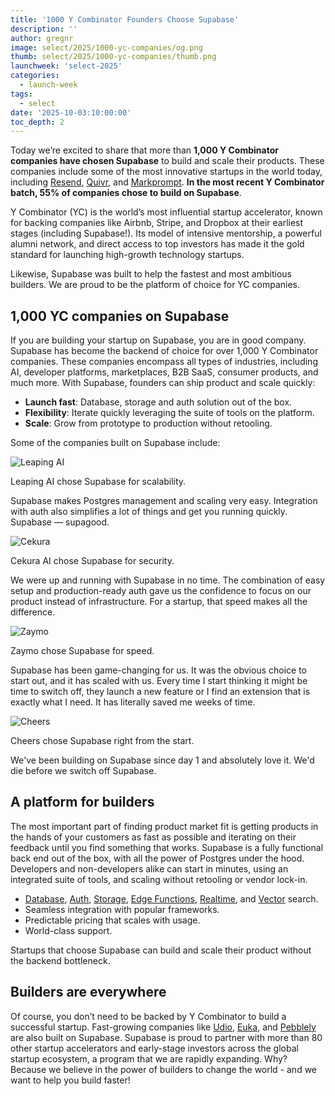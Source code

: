 ```yaml
---
title: '1000 Y Combinator Founders Choose Supabase'
description: ''
author: gregnr
image: select/2025/1000-yc-companies/og.png
thumb: select/2025/1000-yc-companies/thumb.png
launchweek: 'select-2025'
categories:
  - launch-week
tags:
  - select
date: '2025-10-03:10:00:00'
toc_depth: 2
---
```


Today we’re excited to share that more than **1,000 Y Combinator companies have chosen Supabase** to build and scale their products. These companies include some of the most innovative startups in the world today, including [Resend](https://supabase.com/customers/resend), [Quivr](https://supabase.com/customers/quivr), and [Markprompt](https://supabase.com/customers/markprompt). **In the most recent Y Combinator batch, 55% of companies chose to build on Supabase**.

Y Combinator (YC) is the world’s most influential startup accelerator, known for backing companies like Airbnb, Stripe, and Dropbox at their earliest stages (including Supabase!). Its model of intensive mentorship, a powerful alumni network, and direct access to top investors has made it the gold standard for launching high-growth technology startups.

Likewise, Supabase was built to help the fastest and most ambitious builders. We are proud to be the platform of choice for YC companies.

## 1,000 YC companies on Supabase

If you are building your startup on Supabase, you are in good company. Supabase has become the backend of choice for over 1,000 Y Combinator companies. These companies encompass all types of industries, including AI, developer platforms, marketplaces, B2B SaaS, consumer products, and much more. With Supabase, founders can ship product and scale quickly:

- **Launch fast**: Database, storage and auth solution out of the box.
- **Flexibility**: Iterate quickly leveraging the suite of tools on the platform.
- **Scale**: Grow from prototype to production without retooling.

Some of the companies built on Supabase include:

<Img
  alt="Leaping AI"
  src="/images/blog/select/2025/1000-yc-companies/leaping-ai.png"
  className="border-none"
  wide
/>

Leaping AI chose Supabase for scalability.

<Quote img="arkadiy-telegin.jpg" caption="Arkadiy Telegin, Co-Founder Leaping AI">
  Supabase makes Postgres management and scaling very easy. Integration with auth also simplifies a
  lot of things and get you running quickly. Supabase — supagood.
</Quote>

<Img
  alt="Cekura"
  src="/images/blog/select/2025/1000-yc-companies/cekura.png"
  className="border-none"
  wide
/>

Cekura AI chose Supabase for security.

<Quote img="sidhant-kabra.jpg" caption="Sidhant Kabra, Co-Founder Cekura AI">
  We were up and running with Supabase in no time. The combination of easy setup and
  production-ready auth gave us the confidence to focus on our product instead of infrastructure.
  For a startup, that speed makes all the difference.
</Quote>

<Img
  alt="Zaymo"
  src="/images/blog/select/2025/1000-yc-companies/zaymo.png"
  className="border-none"
  wide
/>

Zaymo chose Supabase for speed.

<Quote img="danny-jones.jpg" caption="Danny Jones, Co-Founder Zaymo">
  Supabase has been game-changing for us. It was the obvious choice to start out, and it has scaled
  with us. Every time I start thinking it might be time to switch off, they launch a new feature or
  I find an extension that is exactly what I need. It has literally saved me weeks of time.
</Quote>

<Img
  alt="Cheers"
  src="/images/blog/select/2025/1000-yc-companies/cheers.png"
  className="border-none"
  wide
/>

Cheers chose Supabase right from the start.

<Quote img="dylan-allen.jpg" caption="Dylan Allen, Co-Founder Cheers">
  We've been building on Supabase since day 1 and absolutely love it. We'd die before we switch off
  Supabase.
</Quote>

## A platform for builders

The most important part of finding product market fit is getting products in the hands of your customers as fast as possible and iterating on their feedback until you find something that works. Supabase is a fully functional back end out of the box, with all the power of Postgres under the hood. Developers and non-developers alike can start in minutes, using an integrated suite of tools, and scaling without retooling or vendor lock-in.

- [Database](https://supabase.com/database), [Auth](https://supabase.com/auth), [Storage](https://supabase.com/storage), [Edge Functions](https://supabase.com/edge-functions), [Realtime](https://supabase.com/realtime), and [Vector](https://supabase.com/modules/vector) search.
- Seamless integration with popular frameworks.
- Predictable pricing that scales with usage.
- World-class support.

Startups that choose Supabase can build and scale their product without the backend bottleneck.

## Builders are everywhere

Of course, you don’t need to be backed by Y Combinator to build a successful startup. Fast-growing companies like [Udio](https://supabase.com/customers/udio), [Euka](https://supabase.com/customers/euka), and [Pebblely](https://supabase.com/customers/pebblely) are also built on Supabase. Supabase is proud to partner with more than 80 other startup accelerators and early-stage investors across the global startup ecosystem, a program that we are rapidly expanding. Why? Because we believe in the power of builders to change the world - and we want to help you build faster!
